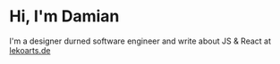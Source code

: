 # Hi, I'm Damian

I'm a designer durned software engineer and write about JS & React at [lekoarts.de](https://www.lekoarts.de?utm_source=cara&utm_medium=Starter)
